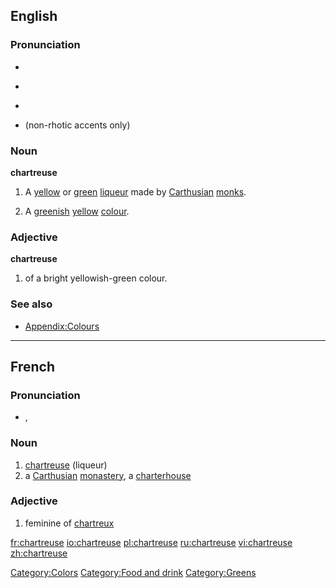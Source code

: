 ==English==

===Pronunciation===
* {{IPA|/ʃɑrˈtrɜːz/}}
* {{a|US}} {{IPA|[ʃɑrˈtruːz] or [ʃɑrˈtruːs]}}
* {{audio|en-us-chartreuse.ogg|Audio (US)}}
* {{rhymes|ɜː(r)z}} (non-rhotic accents only)

===Noun===
'''chartreuse '''

# A [[yellow]] or [[green]] [[liqueur]] made by [[Carthusian]] [[monk]]s.
# {{colour}} A [[green]]ish [[yellow]] [[colour]].
#: {{color panel|green chartreuse|7FFF00}}
#: {{color panel|yellow chartreuse|DFFF00}}

===Adjective===
'''chartreuse'''

# {{colour}} of a bright yellowish-green colour.

===See also===
* [[Appendix:Colours]]

[[Category:Colors]]
[[Category:Food and drink]]
[[Category:Greens]]

----

==French==
===Pronunciation===
* {{IPA|/ʃaʁ.tʁøz/|lang=fr}}, {{SAMPA|/SaR.tR2z/}}

===Noun===
{{fr-noun|f}}
# [[#English|chartreuse]] (liqueur)
# a [[Carthusian]] [[monastery]], a [[charterhouse]]

===Adjective===
{{fr-adj-form|f}}

# feminine of [[chartreux]]

[[fr:chartreuse]]
[[io:chartreuse]]
[[pl:chartreuse]]
[[ru:chartreuse]]
[[vi:chartreuse]]
[[zh:chartreuse]]